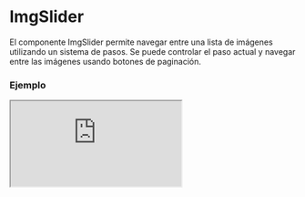 # ImgSlider

El componente ImgSlider permite navegar entre una lista de imágenes utilizando un sistema de pasos. Se puede controlar el paso actual y navegar entre las imágenes usando botones de paginación.


### Ejemplo

<Iframe
  minHeightIframe="30dvh"
  src="https://fenextjs-component-storybook.vercel.app/iframe.html?args=&id=img-imgslider--index&viewMode=story"
/>

### Importación

Para importar el componente ImgSlider, se puede hacer desde fenextjs

```tsx copy
import { ImgSlider } from "fenextjs";
```

### Parámetros

| Parámetro   | Tipo                 | Requerido | Default | Descripcion                                               |
| ----------- | -------------------- | --------- | ------- | --------------------------------------------------------- |
| imgs        | ImgProps[]           | sí        |         | Lista de imágenes que se muestran en el deslizador.       |
| defaultStep | number               | no        | 0       | Paso inicial en el deslizador de imágenes.                |
| step        | number               | no        |         | Paso actual en el deslizador de imágenes.                 |
| setStep     | (e: number) =\> void | no        |         | Función para actualizar el paso actual en el deslizador.  |
| className   | string               | no        | ''      | Clase CSS para personalizar el contenedor del deslizador. |

### Storybook

Para ver el storybook del componente lo puede hacer con este [link](https://fenextjs-component-storybook.vercel.app/?path=/story/img-imgslider--index)

### Usos

- Deslizador básico

```tsx copy
<ImgSlider imgs={imageList} />
```

- Deslizador con paso controlado

```tsx copy
<ImgSlider imgs={imageList} step={2} setStep={(e) => console.log(e)} />
```
